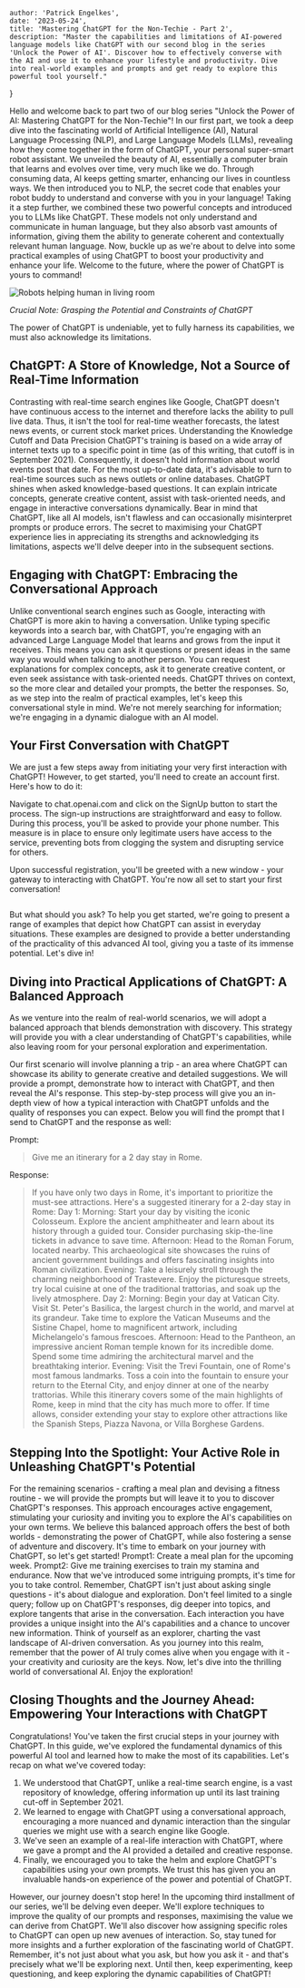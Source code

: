 
    author: 'Patrick Engelkes',
    date: '2023-05-24',
    title: 'Mastering ChatGPT for the Non-Techie - Part 2',
    description: "Master the capabilities and limitations of AI-powered language models like ChatGPT with our second blog in the series 'Unlock the Power of AI'. Discover how to effectively converse with the AI and use it to enhance your lifestyle and productivity. Dive into real-world examples and prompts and get ready to explore this powerful tool yourself."
}


Hello and welcome back to part two of our blog series "Unlock the Power of AI: Mastering ChatGPT for the Non-Techie"! In our first part, we took a deep dive into the fascinating world of Artificial Intelligence (AI), Natural Language Processing (NLP), and Large Language Models (LLMs), revealing how they come together in the form of ChatGPT, your personal super-smart robot assistant.
We unveiled the beauty of AI, essentially a computer brain that learns and evolves over time, very much like we do. Through consuming data, AI keeps getting smarter, enhancing our lives in countless ways. We then introduced you to NLP, the secret code that enables your robot buddy to understand and converse with you in your language!
Taking it a step further, we combined these two powerful concepts and introduced you to LLMs like ChatGPT. These models not only understand and communicate in human language, but they also absorb vast amounts of information, giving them the ability to generate coherent and contextually relevant human language.
Now, buckle up as we're about to delve into some practical examples of using ChatGPT to boost your productivity and enhance your life. Welcome to the future, where the power of ChatGPT is yours to command!

<Image src={aiAndHumanInLivingRoom} alt="Robots helping human in living room" />

*Crucial Note: Grasping the Potential and Constraints of ChatGPT*

The power of ChatGPT is undeniable, yet to fully harness its capabilities, we must also acknowledge its limitations.

## ChatGPT: A Store of Knowledge, Not a Source of Real-Time Information

Contrasting with real-time search engines like Google, ChatGPT doesn't have continuous access to the internet and therefore lacks the ability to pull live data. Thus, it isn't the tool for real-time weather forecasts, the latest news events, or current stock market prices. Understanding the Knowledge Cutoff and Data Precision
ChatGPT's training is based on a wide array of internet texts up to a specific point in time (as of this writing, that cutoff is in September 2021). Consequently, it doesn't hold information about world events post that date. For the most up-to-date data, it's advisable to turn to real-time sources such as news outlets or online databases.
ChatGPT shines when asked knowledge-based questions. It can explain intricate concepts, generate creative content, assist with task-oriented needs, and engage in interactive conversations dynamically. Bear in mind that ChatGPT, like all AI models, isn't flawless and can occasionally misinterpret prompts or produce errors. The secret to maximising your ChatGPT experience lies in appreciating its strengths and acknowledging its limitations, aspects we'll delve deeper into in the subsequent sections.

## Engaging with ChatGPT: Embracing the Conversational Approach

Unlike conventional search engines such as Google, interacting with ChatGPT is more akin to having a conversation. Unlike typing specific keywords into a search bar, with ChatGPT, you're engaging with an advanced Large Language Model that learns and grows from the input it receives.
This means you can ask it questions or present ideas in the same way you would when talking to another person. You can request explanations for complex concepts, ask it to generate creative content, or even seek assistance with task-oriented needs. ChatGPT thrives on context, so the more clear and detailed your prompts, the better the responses.
So, as we step into the realm of practical examples, let's keep this conversational style in mind. We're not merely searching for information; we're engaging in a dynamic dialogue with an AI model.

## Your First Conversation with ChatGPT

We are just a few steps away from initiating your very first interaction with ChatGPT! However, to get started, you'll need to create an account first. Here's how to do it:

Navigate to chat.openai.com and click on the SignUp button to start the process. The sign-up instructions are straightforward and easy to follow. During this process, you'll be asked to provide your phone number. This measure is in place to ensure only legitimate users have access to the service, preventing bots from clogging the system and disrupting service for others.

Upon successful registration, you'll be greeted with a new window - your gateway to interacting with ChatGPT. You're now all set to start your first conversation!

<Image />

But what should you ask? To help you get started, we're going to present a range of examples that depict how ChatGPT can assist in everyday situations. These examples are designed to provide a better understanding of the practicality of this advanced AI tool, giving you a taste of its immense potential. Let's dive in!

## Diving into Practical Applications of ChatGPT: A Balanced Approach

As we venture into the realm of real-world scenarios, we will adopt a balanced approach that blends demonstration with discovery. This strategy will provide you with a clear understanding of ChatGPT's capabilities, while also leaving room for your personal exploration and experimentation.

Our first scenario will involve planning a trip - an area where ChatGPT can showcase its ability to generate creative and detailed suggestions. We will provide a prompt, demonstrate how to interact with ChatGPT, and then reveal the AI's response. This step-by-step process will give you an in-depth view of how a typical interaction with ChatGPT unfolds and the quality of responses you can expect. Below you will find the prompt that I send to ChatGPT and the response as well:

Prompt:

> Give me an itinerary for a 2 day stay in Rome.

Response:

> If you have only two days in Rome, it's important to prioritize the must-see attractions. Here's a suggested itinerary for a 2-day stay in Rome:
Day 1:
Morning: Start your day by visiting the iconic Colosseum. Explore the ancient amphitheater and learn about its history through a guided tour. Consider purchasing skip-the-line tickets in advance to save time.
Afternoon: Head to the Roman Forum, located nearby. This archaeological site showcases the ruins of ancient government buildings and offers fascinating insights into Roman civilization.
Evening: Take a leisurely stroll through the charming neighborhood of Trastevere. Enjoy the picturesque streets, try local cuisine at one of the traditional trattorias, and soak up the lively atmosphere.
Day 2:
Morning: Begin your day at Vatican City. Visit St. Peter's Basilica, the largest church in the world, and marvel at its grandeur. Take time to explore the Vatican Museums and the Sistine Chapel, home to magnificent artwork, including Michelangelo's famous frescoes.
Afternoon: Head to the Pantheon, an impressive ancient Roman temple known for its incredible dome. Spend some time admiring the architectural marvel and the breathtaking interior.
Evening: Visit the Trevi Fountain, one of Rome's most famous landmarks. Toss a coin into the fountain to ensure your return to the Eternal City, and enjoy dinner at one of the nearby trattorias.
While this itinerary covers some of the main highlights of Rome, keep in mind that the city has much more to offer. If time allows, consider extending your stay to explore other attractions like the Spanish Steps, Piazza Navona, or Villa Borghese Gardens.

## Stepping Into the Spotlight: Your Active Role in Unleashing ChatGPT's Potential

For the remaining scenarios - crafting a meal plan and devising a fitness routine - we will provide the prompts but will leave it to you to discover ChatGPT's responses. This approach encourages active engagement, stimulating your curiosity and inviting you to explore the AI's capabilities on your own terms.
We believe this balanced approach offers the best of both worlds - demonstrating the power of ChatGPT, while also fostering a sense of adventure and discovery. It's time to embark on your journey with ChatGPT, so let's get started!
Prompt1: Create a meal plan for the upcoming week.
Prompt2: Give me training exercises to train my stamina and endurance.
Now that we've introduced some intriguing prompts, it's time for you to take control. Remember, ChatGPT isn't just about asking single questions - it's about dialogue and exploration. Don't feel limited to a single query; follow up on ChatGPT's responses, dig deeper into topics, and explore tangents that arise in the conversation. Each interaction you have provides a unique insight into the AI's capabilities and a chance to uncover new information. Think of yourself as an explorer, charting the vast landscape of AI-driven conversation. As you journey into this realm, remember that the power of AI truly comes alive when you engage with it - your creativity and curiosity are the keys. Now, let's dive into the thrilling world of conversational AI. Enjoy the exploration!

## Closing Thoughts and the Journey Ahead: Empowering Your Interactions with ChatGPT

Congratulations! You've taken the first crucial steps in your journey with ChatGPT. In this guide, we've explored the fundamental dynamics of this powerful AI tool and learned how to make the most of its capabilities.
Let's recap on what we've covered today:
1. We understood that ChatGPT, unlike a real-time search engine, is a vast repository of knowledge, offering information up until its last training cut-off in September 2021.
2. We learned to engage with ChatGPT using a conversational approach, encouraging a more nuanced and dynamic interaction than the singular queries we might use with a search engine like Google.
3. We've seen an example of a real-life interaction with ChatGPT, where we gave a prompt and the AI provided a detailed and creative response.
4. Finally, we encouraged you to take the helm and explore ChatGPT's capabilities using your own prompts. We trust this has given you an invaluable hands-on experience of the power and potential of ChatGPT.

However, our journey doesn't stop here! In the upcoming third installment of our series, we'll be delving even deeper. We'll explore techniques to improve the quality of our prompts and responses, maximising the value we can derive from ChatGPT. We'll also discover how assigning specific roles to ChatGPT can open up new avenues of interaction.
So, stay tuned for more insights and a further exploration of the fascinating world of ChatGPT. Remember, it's not just about what you ask, but how you ask it - and that's precisely what we'll be exploring next. Until then, keep experimenting, keep questioning, and keep exploring the dynamic capabilities of ChatGPT!
